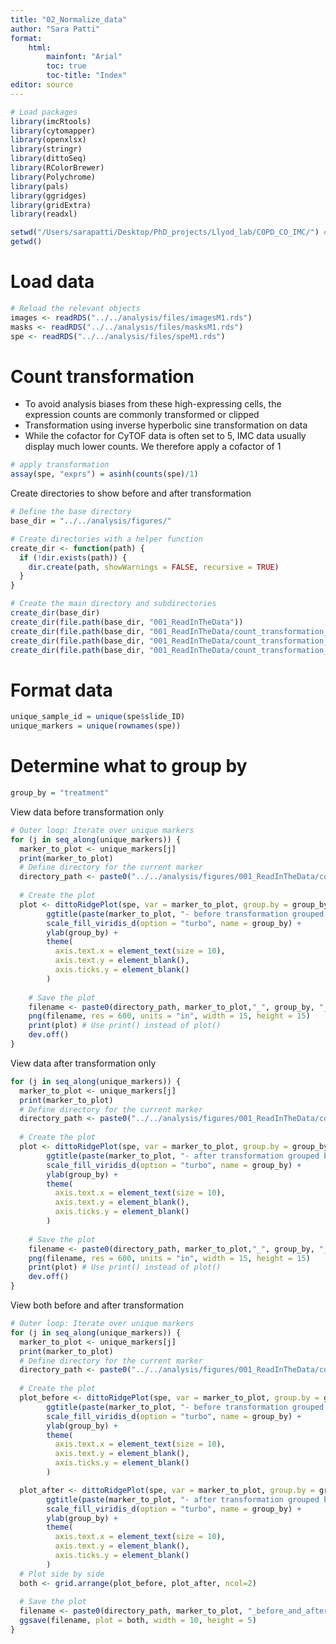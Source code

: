 ```yaml
---
title: "02_Normalize_data"
author: "Sara Patti"
format: 
    html:
        mainfont: "Arial"
        toc: true
        toc-title: "Index"
editor: source
---
```


```r
# Load packages
library(imcRtools) 
library(cytomapper) 
library(openxlsx) 
library(stringr) 
library(dittoSeq)
library(RColorBrewer)
library(Polychrome)
library(pals)
library(ggridges)
library(gridExtra)
library(readxl)
```

```r
setwd("/Users/sarapatti/Desktop/PhD_projects/Llyod_lab/COPD_CO_IMC/") #CONFIG
getwd()
```


# Load data
```r
# Reload the relevant objects
images <- readRDS("../../analysis/files/imagesM1.rds")
masks <- readRDS("../../analysis/files/masksM1.rds")
spe <- readRDS("../../analysis/files/speM1.rds")
```


# Count transformation

-   To avoid analysis biases from these high-expressing cells, the expression counts are commonly transformed or clipped
-   Transformation using inverse hyperbolic sine transformation on data
-   While the cofactor for CyTOF data is often set to 5, IMC data usually display much lower counts. We therefore apply a cofactor of 1

```r
# apply transformation
assay(spe, "exprs") = asinh(counts(spe)/1)
```

Create directories to show before and after transformation

```r
# Define the base directory
base_dir = "../../analysis/figures/"

# Create directories with a helper function
create_dir <- function(path) {
  if (!dir.exists(path)) {
    dir.create(path, showWarnings = FALSE, recursive = TRUE)
  }
}

# Create the main directory and subdirectories
create_dir(base_dir)
create_dir(file.path(base_dir, "001_ReadInTheData"))
create_dir(file.path(base_dir, "001_ReadInTheData/count_transformation_before"))
create_dir(file.path(base_dir, "001_ReadInTheData/count_transformation_after"))
create_dir(file.path(base_dir, "001_ReadInTheData/count_transformation_both"))
```

# Format data

```r
unique_sample_id = unique(spe$slide_ID) 
unique_markers = unique(rownames(spe))
```

# Determine what to group by
```r
group_by = "treatment"
```


View data before transformation only

```r
# Outer loop: Iterate over unique markers
for (j in seq_along(unique_markers)) {
  marker_to_plot <- unique_markers[j]
  print(marker_to_plot)
  # Define directory for the current marker
  directory_path <- paste0("../../analysis/figures/001_ReadInTheData/count_transformation_before/")
  
  # Create the plot
  plot <- dittoRidgePlot(spe, var = marker_to_plot, group.by = group_by, assay = "counts") +
        ggtitle(paste(marker_to_plot, "- before transformation grouped by", group_by)) +
        scale_fill_viridis_d(option = "turbo", name = group_by) +
        ylab(group_by) +
        theme(
          axis.text.x = element_text(size = 10),
          axis.text.y = element_blank(),
          axis.ticks.y = element_blank()
        )
      
    # Save the plot
    filename <- paste0(directory_path, marker_to_plot,"_", group_by, "_before_transformation.png")
    png(filename, res = 600, units = "in", width = 15, height = 15)
    print(plot) # Use print() instead of plot()
    dev.off()
}
```

View data after transformation only

```r
for (j in seq_along(unique_markers)) {
  marker_to_plot <- unique_markers[j]
  print(marker_to_plot)
  # Define directory for the current marker
  directory_path <- paste0("../../analysis/figures/001_ReadInTheData/count_transformation_after/")
  
  # Create the plot
  plot <- dittoRidgePlot(spe, var = marker_to_plot, group.by = group_by, assay = "exprs") +
        ggtitle(paste(marker_to_plot, "- after transformation grouped by", group_by)) +
        scale_fill_viridis_d(option = "turbo", name = group_by) +
        ylab(group_by) +
        theme(
          axis.text.x = element_text(size = 10),
          axis.text.y = element_blank(),
          axis.ticks.y = element_blank()
        )
      
    # Save the plot
    filename <- paste0(directory_path, marker_to_plot,"_", group_by, "_after_transformation.png")
    png(filename, res = 600, units = "in", width = 15, height = 15)
    print(plot) # Use print() instead of plot()
    dev.off()
}
```


View both before and after transformation

```r
# Outer loop: Iterate over unique markers
for (j in seq_along(unique_markers)) {
  marker_to_plot <- unique_markers[j]
  print(marker_to_plot)
  # Define directory for the current marker
  directory_path <- paste0("../../analysis/figures/001_ReadInTheData/count_transformation_both/")
  
  # Create the plot
  plot_before <- dittoRidgePlot(spe, var = marker_to_plot, group.by = group_by, assay = "counts") +
        ggtitle(paste(marker_to_plot, "- before transformation grouped by", group_by)) +
        scale_fill_viridis_d(option = "turbo", name = group_by) +
        ylab(group_by) +
        theme(
          axis.text.x = element_text(size = 10),
          axis.text.y = element_blank(),
          axis.ticks.y = element_blank()
        )

  plot_after <- dittoRidgePlot(spe, var = marker_to_plot, group.by = group_by, assay = "exprs") +
        ggtitle(paste(marker_to_plot, "- after transformation grouped by", group_by)) +
        scale_fill_viridis_d(option = "turbo", name = group_by) +
        ylab(group_by) +
        theme(
          axis.text.x = element_text(size = 10),
          axis.text.y = element_blank(),
          axis.ticks.y = element_blank()
        )
  # Plot side by side  
  both <- grid.arrange(plot_before, plot_after, ncol=2)
    
  # Save the plot
  filename <- paste0(directory_path, marker_to_plot, "_before_and_after_transformation.png")
  ggsave(filename, plot = both, width = 10, height = 5)
}
```